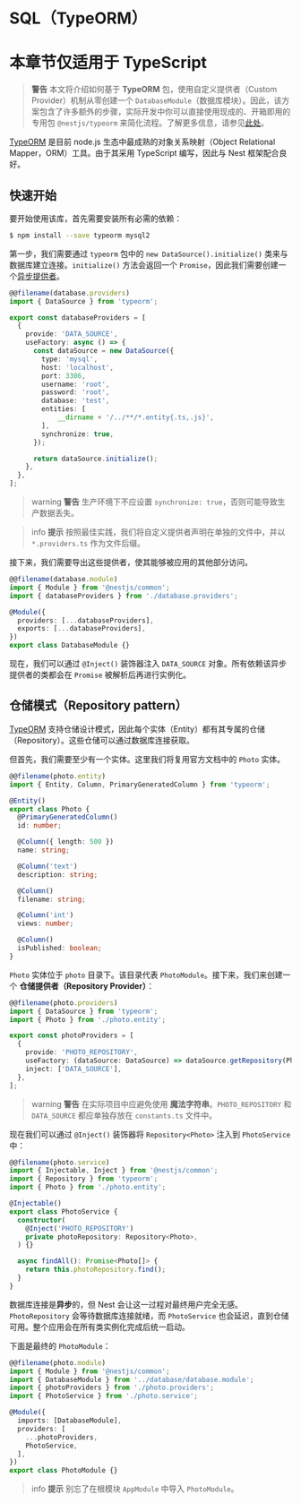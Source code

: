 # SQL（TypeORM）

# 本章节仅适用于 TypeScript

> **警告** 本文将介绍如何基于 **TypeORM** 包，使用自定义提供者（Custom Provider）机制从零创建一个 `DatabaseModule`（数据库模块）。因此，该方案包含了许多额外的步骤，实际开发中你可以直接使用现成的、开箱即用的专用包 `@nestjs/typeorm` 来简化流程。了解更多信息，请参见[此处](/techniques/sql)。

[TypeORM](https://github.com/typeorm/typeorm) 是目前 node.js 生态中最成熟的对象关系映射（Object Relational Mapper，ORM）工具。由于其采用 TypeScript 编写，因此与 Nest 框架配合良好。

## 快速开始

要开始使用该库，首先需要安装所有必需的依赖：

```bash
$ npm install --save typeorm mysql2
```

第一步，我们需要通过 `typeorm` 包中的 `new DataSource().initialize()` 类来与数据库建立连接。`initialize()` 方法会返回一个 `Promise`，因此我们需要创建一个[异步提供者](/fundamentals/async-components)。

```ts
@@filename(database.providers)
import { DataSource } from 'typeorm';

export const databaseProviders = [
  {
    provide: 'DATA_SOURCE',
    useFactory: async () => {
      const dataSource = new DataSource({
        type: 'mysql',
        host: 'localhost',
        port: 3306,
        username: 'root',
        password: 'root',
        database: 'test',
        entities: [
            __dirname + '/../**/*.entity{.ts,.js}',
        ],
        synchronize: true,
      });

      return dataSource.initialize();
    },
  },
];
```

> warning **警告** 生产环境下不应设置 `synchronize: true`，否则可能导致生产数据丢失。

> info **提示** 按照最佳实践，我们将自定义提供者声明在单独的文件中，并以 `*.providers.ts` 作为文件后缀。

接下来，我们需要导出这些提供者，使其能够被应用的其他部分访问。

```ts
@@filename(database.module)
import { Module } from '@nestjs/common';
import { databaseProviders } from './database.providers';

@Module({
  providers: [...databaseProviders],
  exports: [...databaseProviders],
})
export class DatabaseModule {}
```

现在，我们可以通过 `@Inject()` 装饰器注入 `DATA_SOURCE` 对象。所有依赖该异步提供者的类都会在 `Promise` 被解析后再进行实例化。

## 仓储模式（Repository pattern）

[TypeORM](https://github.com/typeorm/typeorm) 支持仓储设计模式，因此每个实体（Entity）都有其专属的仓储（Repository）。这些仓储可以通过数据库连接获取。

但首先，我们需要至少有一个实体。这里我们将复用官方文档中的 `Photo` 实体。

```ts
@@filename(photo.entity)
import { Entity, Column, PrimaryGeneratedColumn } from 'typeorm';

@Entity()
export class Photo {
  @PrimaryGeneratedColumn()
  id: number;

  @Column({ length: 500 })
  name: string;

  @Column('text')
  description: string;

  @Column()
  filename: string;

  @Column('int')
  views: number;

  @Column()
  isPublished: boolean;
}
```

`Photo` 实体位于 `photo` 目录下。该目录代表 `PhotoModule`。接下来，我们来创建一个 **仓储提供者（Repository Provider）**：

```ts
@@filename(photo.providers)
import { DataSource } from 'typeorm';
import { Photo } from './photo.entity';

export const photoProviders = [
  {
    provide: 'PHOTO_REPOSITORY',
    useFactory: (dataSource: DataSource) => dataSource.getRepository(Photo),
    inject: ['DATA_SOURCE'],
  },
];
```

> warning **警告** 在实际项目中应避免使用 **魔法字符串**。`PHOTO_REPOSITORY` 和 `DATA_SOURCE` 都应单独存放在 `constants.ts` 文件中。

现在我们可以通过 `@Inject()` 装饰器将 `Repository<Photo>` 注入到 `PhotoService` 中：

```ts
@@filename(photo.service)
import { Injectable, Inject } from '@nestjs/common';
import { Repository } from 'typeorm';
import { Photo } from './photo.entity';

@Injectable()
export class PhotoService {
  constructor(
    @Inject('PHOTO_REPOSITORY')
    private photoRepository: Repository<Photo>,
  ) {}

  async findAll(): Promise<Photo[]> {
    return this.photoRepository.find();
  }
}
```

数据库连接是**异步**的，但 Nest 会让这一过程对最终用户完全无感。`PhotoRepository` 会等待数据库连接就绪，而 `PhotoService` 也会延迟，直到仓储可用。整个应用会在所有类实例化完成后统一启动。

下面是最终的 `PhotoModule`：

```ts
@@filename(photo.module)
import { Module } from '@nestjs/common';
import { DatabaseModule } from '../database/database.module';
import { photoProviders } from './photo.providers';
import { PhotoService } from './photo.service';

@Module({
  imports: [DatabaseModule],
  providers: [
    ...photoProviders,
    PhotoService,
  ],
})
export class PhotoModule {}
```

> info **提示** 别忘了在根模块 `AppModule` 中导入 `PhotoModule`。
